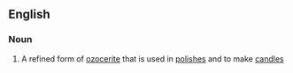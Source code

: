 ==English==

===Noun===
{{en-noun}}

# A refined form of [[ozocerite]] that is used in [[polish]]es and to make [[candle]]s